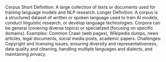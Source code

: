 Corpus
Short Definition: A large collection of texts or documents used for training language models and NLP research.
Longer Definition: A corpus is a structured dataset of written or spoken language used to train AI models, conduct linguistic research, or develop language technologies. Corpora can be general (covering diverse topics) or specialized (focusing on specific domains).
Examples: Common Crawl (web pages), Wikipedia dumps, news articles, legal documents, social media posts, academic papers.
Challenges: Copyright and licensing issues, ensuring diversity and representativeness, data quality and cleaning, handling multiple languages and dialects, and maintaining privacy.